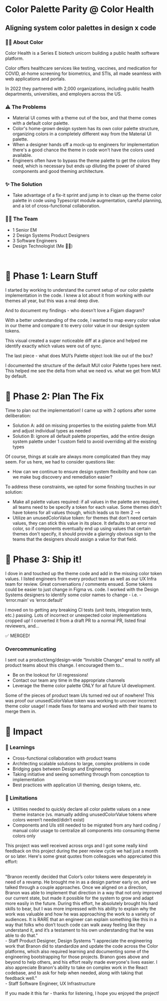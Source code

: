 
<HeaderImage image="/projects/color-palette-parity/cover.png" />

# Color Palette Parity @ Color Health

## Aligning system color palettes in design x code

<MetadataBar date="Dec 2022" category="Design Systems" />

### ✍🏽 About Color

Color Health is a Series E biotech unicorn building a public health software platform.

Color offers healthcare services like testing, vaccines, and medication for COVID, at-home screening for biometrics, and STIs, all made seamless with web applications and portals.

In 2022 they partnered with 2,000 organizations, including public health departments, universities, and employers across the US.

<ContentImage
  image="/projects/color-palette-parity/intro.png"
  caption="Color.com landing page for the main genetics product"
/>

### ⚠️ The Problems

- Material UI comes with a theme out of the box, and that theme comes with a default color palette.
- Color's home-grown design system has its own color palette structure, organizing colors in a completely different way from the Material UI palette.
- When a designer hands off a mock-up to engineers for implementation there's a good chance the theme in code won't have the colors used available.
- Engineers often have to bypass the theme palette to get the colors they need, which is necessary but ends up diluting the power of shared components and good theming architecture.

### ✨ The Solution

- Take advantage of a fix-it sprint and jump in to clean up the theme color palette in code using Typescript module augmentation, careful planning, and a lot of cross-functional collaboration.

### 👯‍♂️ The Team

- 1 Senior EM
- 2 Design Systems Product Designers
- 3 Software Engineers
- Design Technologist (Me 👋🏽)

<br />

# 📝 Phase 1: Learn Stuff

I started by working to understand the current setup of our color palette implementation in the code. I knew a lot about it from working with our themes all year, but this was a real deep dive.

And to document my findings - who doesn’t love a Figjam diagram?

<ContentImage
  image="/projects/color-palette-parity/current-code.png"
  caption="A flowchart diagram of the color palette structure in code"
/>

With a better understanding of the code, I wanted to map every color value in our theme and compare it to every color value in our design system tokens.

This visual created a super noticeable diff at a glance and helped me identify exactly which values were out of sync.

<ContentImage
  image="/projects/color-palette-parity/current-figma.png"
  caption="A flowchart diagram of the color palette structure in figma"
/>

The last piece - what does MUI’s Palette object look like out of the box?

I documented the structure of the default MUI color Palette types here next. This helped me see the delta from what we need vs. what we get from MUI by default.

<ContentImage
  image="/projects/color-palette-parity/mui.png"
  caption="A flowchart diagram of the color palette structure Material UI code"
/>

# 🧠 Phase 2: Plan The Fix

Time to plan out the implementation! I came up with 2 options after some deliberation:

- Solution A: add on missing properties to the existing palette from MUI and adjust individual types as needed
- Solution B: ignore all default palette properties, add the entire design system palette under 1 custom field to avoid overriding all the existing types

<ContentImage
  image="/projects/color-palette-parity/solutions.png"
  caption="2 solutions side by side written out"
/>

Of course, things at scale are always more complicated than they may seem. For us here, we had to consider questions like:

- How can we continue to ensure design system flexibility and how can we make bug discovery and remediation easier?

To address these constraints, we opted for some finishing touches in our solution:

- Make all palette values required: if all values in the palette are required, all teams need to be specify a token for each value. Some themes didn't have tokens for all values though, which leads us to item 2 -->
- Utilize an unusedColorValue token: for themes that don't need certain values, they can stick this value in its place. It defaults to an error red color, so if components eventually end up using values that certain themes don't specify, it should provide a glaringly obvious sign to the teams that the designers should assign a value for that field.

# 🚀 Phase 3: Ship it!

I dove in and touched up the theme code and add in the missing color token values. I listed engineers from every product team as well as our UX Infra team for review. Great conversations / comments ensued. Some tokens could be easier to just change in Figma vs. code. I worked with the Design Systems designers to identify some color names to change - i.e. - ‘error.main’ vs ‘error.default’

I moved on to getting any breaking CI tests (unit tests, integration tests, etc.) passing. Lots of incorrect or unexpected color implementations cropped up! I converted it from a draft PR to a normal PR, listed final reviewers, and...

✅ MERGED!

### Overcommunicating

I sent out a product/eng/design-wide “Invisible Changes” email to notify all product teams about this change. I encouraged them to...

- Be on the lookout for UI regressions!
- Contact our team any time in the appropriate channels
- Leverage the theme color palette ONLY for all future UI development.

<ContentImage
  image="/projects/color-palette-parity/email.png"
  caption="An 'invisible changes' email sent to entire product org"
/>

Some of the pieces of product team UIs turned red out of nowhere! This was proof our unusedColorValue token was working to uncover incorrect theme color usage! I made fixes for teams and worked with their teams to merge them in.

<ContentImage
  image="/projects/color-palette-parity/bugs.png"
  caption="A UI with an error red app bar, being restored to the expected grey background color"
/>

# 🚀 Impact

### 🧠 Learnings

- Cross-functional collaboration with product teams
- Architecting scalable solutions to large, complex problems in code
- Bridging gaps between Design and Engineering
- Taking initiative and seeing something through from conception to implementation
- Best practices with application UI theming, design tokens, etc.

### 📝 Limitations

- Utilities needed to quickly declare all color palette values on a new theme instance (vs. manually adding unusedColorValue tokens where colors weren’t needed/didn’t exist)
- Components and UIs still needed to be migrated from any hard coding / manual color usage to centralize all components into consuming theme colors only

This project was well received across orgs and I got some really kind feedback on this project during the peer review cycle we had just a month or so later. Here's some great quotes from colleagues who appreciated this effort:

<br />
<Note>
  "Branon recently decided that Color’s color tokens were desperately in need of
  a revamp. He brought me in as a design partner early on, and we talked through
  a couple approaches. Once we aligned on a direction, Branon was able to
  implement that direction in a way that not only improved our current state,
  but made it possible for the system to grow and adapt more easily in the
  future. During this effort, he absolutely brought his hard skills to bear, but
  I was more impressed with his ability to explain why the work was valuable and
  how he was approaching the work to a variety of audiences. It is RARE that an
  engineer can explain something like this in a way that folks who don’t touch
  code can walk away feeling like they understand it, and it’s a testament to
  his own understanding that he was able to do that."
  <br /> - Staff Product Designer, Design Systems
</Note>
<Note>
  "I appreciate the engineering work that Branon did to standardize and update
  the code across the Color platforms, which also required learning and
  documenting some of the engineering bootstrapping for those projects. Branon
  goes above and beyond to help others, and his effort really made everyone's
  lives easier. I also appreciate Branon's ability to take on complex work in
  the React codebase, and to ask for help when needed, along with taking that
  feedback well." <br /> - Staff Software Engineer, UX Infrastructure
</Note>

If you made it this far - thanks for listening, I hope you enjoyed the project!
